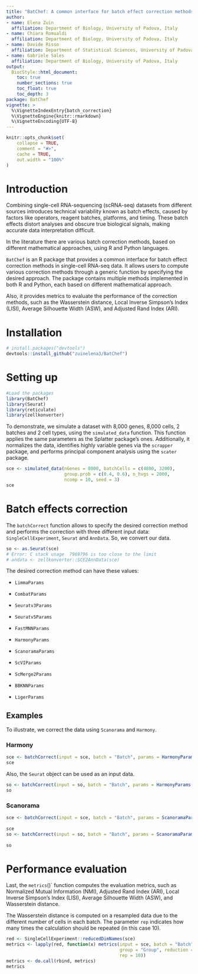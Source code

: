 ```yaml
---
title: "BatChef: A common interface for batch effect correction methods in single-cell RNA-seq data"
author: 
- name: Elena Zuin
  affiliation: Department of Biology, University of Padova, Italy
- name: Chiara Romualdi
  affiliation: Department of Biology, University of Padova, Italy
- name: Davide Risso
  affiliation: Department of Statistical Sciences, University of Padova, Italy
- name: Gabriele Sales
  affiliation: Department of Biology, University of Padova, Italy
output:
  BiocStyle::html_document:
    toc: true
    number_sections: true
    toc_float: true
    toc_depth: 3
package: BatChef
vignette: >
  %\VignetteIndexEntry{batch_correction}
  %\VignetteEngine{knitr::rmarkdown}
  %\VignetteEncoding{UTF-8}
---
```


```r
knitr::opts_chunk$set(
    collapse = TRUE,
    comment = "#>",
    cache = TRUE,
    out.width = "100%"
)
```

# Introduction

Combining single-cell RNA-sequencing (scRNA-seq) datasets from different sources 
introduces technical variability known as batch effects, caused by factors like 
operators, reagent batches, platforms, and timing. These batch effects distort 
analyses and obscure true biological signals, making accurate data interpretation difficult.

In the literature there are various batch correction methods, based on different
mathematical approaches, using R and Python languages.

`BatChef` is an R package that provides a common interface for batch effect 
correction methods in single-cell RNA-seq data. It allows users to compute 
various correction methods through a generic function by specifying the desired
approach. The package contains multiple methods implemented in both R and Python,
each based on different mathematical approach.

Also, it provides metrics to evaluate the performance of the correction methods, 
such as the Wasserstein distance, Local Inverse Simpson's Index (LISI), Average 
Silhouette Width (ASW), and Adjusted Rand Index (ARI).

# Installation

```r
# install.packages("devtools")
devtools::install_github("zuinelena3/BatChef")
```

# Setting up

```r
#Load the packages
library(BatChef)
library(Seurat)
library(reticulate)
library(zellkonverter)
```

To demonstrate, we simulate a dataset with 8,000 genes, 8,000 cells, 
2 batches and 2 cell types, using the `simulated_data` function. This function 
applies the same parameters as the Splatter package’s ones. 
Additionally, it normalizes the data, identifies highly variable genes via 
the `scrapper` package, and performs principal component analysis using 
the `scater` package.

```r
sce <- simulated_data(nGenes = 8000, batchCells = c(4800, 3200), 
                      group.prob = c(0.4, 0.6), n_hvgs = 2000, 
                      ncomp = 10, seed = 3)
sce
```

# Batch effects correction

The `batchCorrect` function allows to specify the desired correction method and 
performs the correction with three different input data: `SingleCellExperiment`,
`Seurat` and `AnnData`. 
So, we convert our data.

```r
so <- as.Seurat(sce)
# Error: C stack usage  7969796 is too close to the limit
# andata <- zellkonverter::SCE2AnnData(sce)
```

The desired correction method can have these values:

-   `LimmaParams`

-   `CombatParams`

-   `Seuratv3Params`

-   `Seuratv5Params`

-   `FastMNNParams`

-   `HarmonyParams`

-   `ScanoramaParams`

-   `ScVIParams`

-   `ScMerge2Params`

-   `BBKNNParams`

-   `LigerParams`

## Examples 

To illustrate, we correct the data using `Scanorama` and `Harmony`.

### Harmony

```r
sce <- batchCorrect(input = sce, batch = "Batch", params = HarmonyParams())
sce
```

Also, the `Seurat` object can be used as an input data.

```r
so <- batchCorrect(input = so, batch = "Batch", params = HarmonyParams())
so
```

### Scanorama

```r
sce <- batchCorrect(input = sce, batch = "Batch", params = ScanoramaParams(assay_type = "logcounts",
                                                                           return_dimred = TRUE))
sce
so <- batchCorrect(input = so, batch = "Batch", params = ScanoramaParams(assay_type = "data", 
                                                                         return_dimred = TRUE))
so
```

# Performance evaluation

Last, the `metrics`()` function computes the evaluation metrics, such as 
Normalized Mutual Information (NMI), Adjusted Rand Index (ARI), 
Local Inverse Simpson's Index (LISI), Average Silhouette Width (ASW), and 
Wasserstein distance.

The Wasserstein distance is computed on a resampled data due to the different 
number of cells in each batch. The parameter `rep` indicates how many times 
the calculation should be repeated (in this case 10).

```r
red <- SingleCellExperiment::reducedDimNames(sce)
metrics <- lapply(red, function(x) metrics(input = sce, batch = "Batch",
                                           group = "Group", reduction = x, 
                                           rep = 10))
metrics <- do.call(rbind, metrics)
metrics
```
